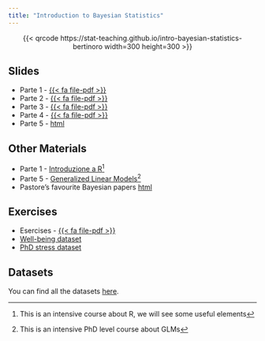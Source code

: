 ```yaml
---
title: "Introduction to Bayesian Statistics"
---
```


<center>
{{< qrcode https://stat-teaching.github.io/intro-bayesian-statistics-bertinoro width=300 height=300 >}}
</center>

## Slides

- Parte 1 - [{{< fa file-pdf >}}](slides/parte1.pdf)
- Parte 2 - [{{< fa file-pdf >}}](slides/parte2.pdf)
- Parte 3 - [{{< fa file-pdf >}}](slides/parte3.pdf)
- Parte 4 - [{{< fa file-pdf >}}](slides/parte4.pdf)
- Parte 5 - [html](slides/bayesian-glm.qmd)
<!--
- Parte 6 - [{{< fa file-pdf >}}](slides/parte6.pdf) - [Rnw](source/parte6.Rnw)
-->

## Other Materials

- Parte 1 - [Introduzione a R](https://arca-dpss.github.io/course-R/)^[This is an intensive course about R, we will see some useful elements]
- Parte 5 - [Generalized Linear Models](https://stat-teaching.github.io/GLMphd/)^[This is an intensive PhD level course about GLMs]
- Pastore's favourite Bayesian papers [html](extra/useful_papers.html)

## Exercises

- Esercises - [{{< fa file-pdf >}}](exercises/esercizi.pdf)
- [Well-being dataset](exercises/well-being.qmd)
- [PhD stress dataset](exercises/phd-stress.qmd)

## Datasets

You can find all the datasets [here](https://github.com/stat-teaching/intro-bayesian-statistics-bertinoro/tree/main/data/clean).
